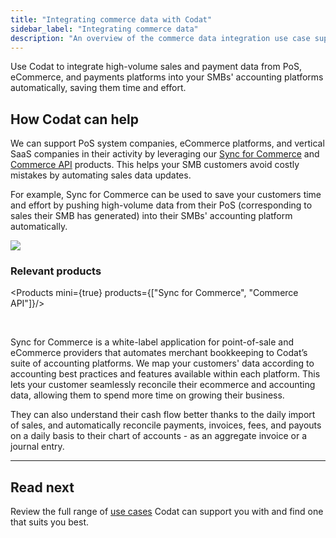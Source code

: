 ---
title: "Integrating commerce data with Codat"
sidebar_label: "Integrating commerce data"
description: "An overview of the commerce data integration use case supported by Codat"
---


Use Codat to integrate high-volume sales and payment data from PoS, eCommerce, and payments platforms into your SMBs' accounting platforms automatically, saving them time and effort.

## How Codat can help

We can support PoS system companies, eCommerce platforms, and vertical SaaS companies in their activity by leveraging our [Sync for Commerce](/commerce/overview) and [Commerce API](/commerce-api/overview) products. This helps your SMB customers avoid costly mistakes by automating sales data updates. 

For example, Sync for Commerce can be used to save your customers time and effort by pushing high-volume data from their PoS (corresponding to sales their SMB has generated) into their SMBs' accounting platform automatically.

![](/img/use-cases/summary-pages/75fd84ed-commerce-data.png)

### Relevant products

<Products mini={true} products={["Sync for Commerce", "Commerce API"]}/>

<br/>

Sync for Commerce is a white-label application for point-of-sale and eCommerce providers that automates merchant bookkeeping to Codat’s suite of accounting platforms. We map your customers' data according to accounting best practices and features available within each platform. This lets your customer seamlessly reconcile their ecommerce and accounting data, allowing them to spend more time on growing their business. 

They can also understand their cash flow better thanks to the daily import of sales, and automatically reconcile payments, invoices, fees, and payouts on a daily basis to their chart of accounts - as an aggregate invoice or a journal entry.

---

## Read next

Review the full range of [use cases](/usecases/overview) Codat can support you with and find one that suits you best.